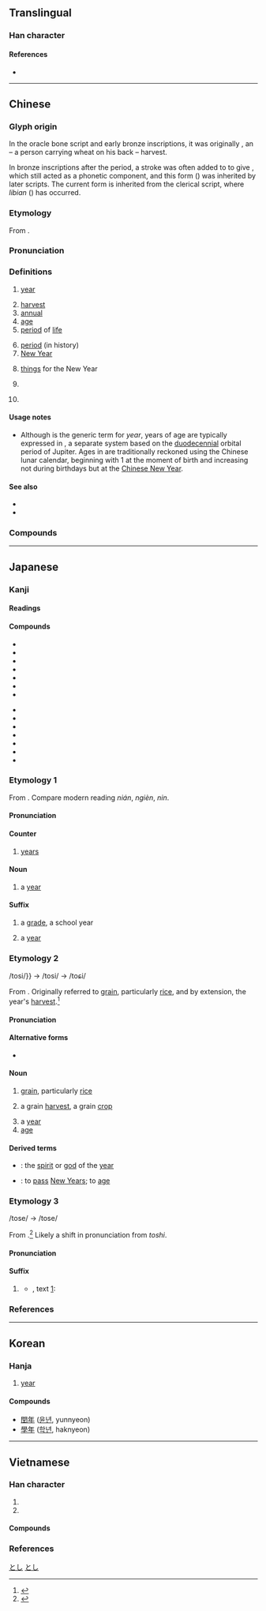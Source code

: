 {{also|秊|ヰ|𡕒}}
{{character info/new}}
{{character info/new|0xf98e}}
==Translingual==
{{stroke order|strokes=6}}
{{stroke order|type=animate}}

===Han character===
{{Han char|rn=51|rad=干|as=03|sn=6|four=80500|canj=OQ|ids=⿱𠂉㐄,⿻午⿱一丨,⿻午丄}}

====References====
* {{Han ref|kx=0340.010|dkj=09168|dj=0648.020|hdz=10037.060|uh=5E74|ud=24180|bh=A67E|bd=42622}}

----

==Chinese==

===Glyph origin===
{{Han etym}}

In the oracle bone script and early bronze inscriptions, it was originally {{zh-l|*秂}}, an {{Han compound|禾|人|ls=ic|ls2=psc|c1=s|c2=p|t1=wheat; grain|t2=person|nocap=y}} – a person carrying wheat on his back – harvest.

In bronze inscriptions after the {{w|Western Zhou}} period, a stroke was often added to {{zh-l|*人}} to give {{och-l|千}}, which still acted as a phonetic component, and this form ({{zh-l|*秊}}) was inherited by later scripts. The current form is inherited from the clerical script, where ''libian'' ({{zh-l|*隸變}}) has occurred.

===Etymology===
{{zh-forms|alt=秊}}
From {{inh|zh|sit-pro|*s-ni(ː)ŋ ~ *s-nik||year}}.

===Pronunciation===
{{zh-pron
|m=nián
|m-s=nyian2
|dg=нян1
|c=nin4
|c-t=nen3
|g=nyien4
|h=pfs=ngièn;gd=ngian2
|j=nie1
|md=nièng
|mn=nî/liân
|mn_note=nî - vernacular; liân - literary
|mn-t=ni5
|w=3nyi
|x=nyienn2
|ma=y
|mc=y
|oc=y
|cat=n,a,pn,cls
}}

===Definitions===
{{zh-hanzi}}

# [[year]] {{lb|zh|in generic contexts}}
#: {{zh-x|@2012 年|the year of 2012}}
# [[harvest]]
# [[annual]]
# [[age]]
# [[period]] of [[life]]
#: {{zh-x|童年|childhood}}
# [[period]] (in history)
# [[New Year]]
#: {{zh-x|過年|to pass the New Year}}
# [[thing]]s for the New Year
# {{zh-classifier|years}}
#: {{zh-x|兩 年 前|two years ago|C}}
# {{surname|lang=zh}}

====Usage notes====
* Although {{lang|zh|年}} is the generic term for ''year'', years of age are typically expressed in {{zh-l|歲}}, a separate system based on the [[duodecennial]] orbital period of Jupiter. Ages in {{zh-l|歲}} are traditionally reckoned using the Chinese lunar calendar, beginning with 1 at the moment of birth and increasing not during birthdays but at the [[Chinese New Year]].

====See also====
* {{zh-l|歲}}
* {{zh-l|秋}}

===Compounds===
{{zh-der|年代|年初|年底|年度|年糕|年關|年華|年級|年紀|年鑒|年曆|年邁|年年|年輕|年歲|年頭|年薪|年幼|年長|年終|今年|來年|明年|去年|閏年|少年|新年|丁年|上年|中年|交年|享年|他年|值年|元年|先年|光年|全年|凶年|前年|匿年|千年|卒年|卜年|同年|向年|坐年|堯年|壯年|多年|大年|天年|妙年|季年|學年|富年|小年|屢年|常年|平年|年下|年中|年事|年伯|年來|年例|年假|年兄|年光|年內|年分|年刊|年利|年功|年勞|年命|年報|年夜|年姪|年宦|年家|年少|年尾|年市|年幾|年庚|年弟|年忌|年息|年成|年所|年把|年數|年時|年晚|年景|年會|年月|年朽|年次|年歉|年班|年甲|年畫|年登|年祚|年禮|年程|年穀|年節|年紙|年老|年臘|年臺|年菜|年號|年表|年誼|年譜|年貌|年貨|年費|年資|年輩|年輪|年運|年金|年間|年限|年集|年飯|年饉|年高|年齒|年齡|幼年|康年|延年|引年|彌年|往年|待年|後年|得年|忘年|成年|拜年|損年|整年|早年|旬年|昔年|晚年|暮年|曠年|更年|有年|期年|末年|歉年|歷年|殘年|每年|比年|永年|沖年|流年|熟年|生年|當年|百年|盛年|盡年|祈年|萬年|積年|窮年|童年|笄年|紀年|累年|終年|經年|綺年|編年|翌年|老年|耆年|臨年|舊年|英年|茂年|荒年|華年|行年|觿年|豐年|賀年|趕年|跨年|迎年|近年|逐年|這年|通年|連年|週年|過年|長年|開年|閱年|陳年|青年|頭年|頻年|餘年|饑年|馳年|驢年|高年|髫年|齊年|齠年|龜年|安享天年|少年郎|年產值|天年不齊|大通年|人壽年豐|大有之年|三年不雨|年團子|千年艾|年高德劭|少年法庭|億萬斯年|嘉年華會|年金制度|年不如年|亂世凶年|少年才俊|三年艾|三年有成|年久失修|一年到頭|少年老成|下半年|何年何月|不盡年|恆星年|年逾古稀|年復一年|年近花甲|年深月久|上年紀|年鑑|國民年金|以日為年|年跟腳|度日如年|年湮代遠|年富力強|尊年尚齒|三年五載|大後年|五陵年少|低年級|忘年之契|年深歲改|年增率|八年抗戰|年終獎金|急景凋年|少年組|德高年劭|年輕力壯|急景流年|忘年交|忘年之好|忘年之交|小過年|大年節|大比之年|德碩年高|德劭年高|心理年齡|三年之喪|慘綠少年|安享餘年|二年根|年輕有為|太陽年|延年益壽|年年有餘|山道年|年齡層|年輕貌美|年輕氣盛|年輕化|年產量|年深日久|年德並高|年度預算|年幼無知|年屆不惑|年少得志|年家子|年夜飯|年功俸|年利率|年三十|年近古稀|大半年|十年窗下|少年人|小年朝|小小年紀|中年時期|孤兒年金|大年初一|布被十年|千年萬載|大青年|太歲年名|女青年會|大前年|天假之年|太平年|天年不遂|大通之年|大年日|小年夜|多歷年代|壽滿天年|二八年華|卻病延年|回歸年|凶年饑歲|事業年度|問題少年|一年半載|同年而語|一年四季|周年|十年寒窗|宇宙年|十年讀書|安息年|少年犯罪|大年夜|實足年齡|不良少年|多歷年所|孤鸞年|年少氣盛|周年視差|七年之癢|成年期|智力年齡|窮年累世|歲豐年稔|比年不登|空帖拜年|放年學|百年佳偶|松鶴延年|消日忘年|白龜年|拜早年|打年貨|民和年稔|本命年|百年之好|祝壽延年|有年紀|益壽延年|窮年累歲|知命之年|拜晚年|更年期|窮年累月|百年大計|死日生年|生理年齡|日久年深|摽梅之年|會計年度|成年禮|萬年青|百年好合|福壽年高|有生之年|萬年曆|祈年殿|歷有年所|時和年豐|百年樹人|百年戰爭|百年到老|百年偕老|百年之柄|百年之後|百年不遇|戰禍連年|積年累月|流年帳|犬馬之年|末杪年|歲稔年豐|成年累月|懸車之年|百年之業|流年不利|民和年豐|未成年人|歷史年表|未成年|日曆年度|月值年災|週年慶|老年間|老年時期|金色年華|而立之年|農民年金|賀年片|豐年祭|錦瑟華年|裙屐少年|貽羞萬年|虞犯少年|適婚年齡|花甲之年|荒年穀|西夕年|長年累月|老少年|聚沙之年|老年福利|肥冬瘦年|竹書紀年|紈綺年|長年菜|青年節|衣帽年|荳蔻年華|編年體|龜年鶴壽|老積年|齠年稚齒|黛綠年華|鄭人爭年|襁褓之年|逢年過節|耆年碩德|豐年玉|過小年|驢年馬月|青年會|美意延年|老年醫學|風燭殘年|綺年玉貌|老年人口|青年期|青年有為|青年守則|青年問題|青少年|累月經年|老年得子|舊曆年|編年史|遺臭萬年|遺臭千年|選舉年|過年兒|經年累月|老年人|老人年金|老年期|賀年卡|豐年稔歲|豆蔻年華|詹氏年鑑|農曆年|青年商店|耳順之年|舜日堯年|頤養天年|例年|hide_pron=1}}

{{zh-cat|Beginning|Time}}

----

==Japanese==

===Kanji===
{{ja-kanji|grade=1|rs=干03}}

====Readings====
{{ja-readings
|goon=ねん
|kanon=でん
|kun=とし-, とせ-, よわい-<よはひ-, みのり-
}}

====Compounds====
{{der-top|Compounds}}
* {{ja-r|年%月日|ねん%がっぴ}}
* {{ja-r|年%号|ねん%ごう}}
* {{ja-r|年%次|ねん%じ}}
* {{ja-r|年%数|ねん%すう}}
* {{ja-r|年%度|ねん%ど}}
* {{ja-r|年%輪|ねん%りん}}
* {{ja-r|年%齢|ねん%れい}}
{{der-mid}}
* {{ja-r|閏%年|うるう%どし}}
* {{ja-r|学%年|がく%ねん}}
* {{ja-r|元%年|がん%ねん}}
* {{ja-r|去%年|きょ%ねん}}
* {{ja-r|今%年|こ%とし}}
* {{ja-r|新%年|しん%ねん}}
* {{ja-r|来%年|らい%ねん}}
{{der-bottom}}

===Etymology 1===
{{ja-kanjitab|yomi=o|ねん}}
From {{bor|ja|ltc|-|sort=ねん}} {{m|zh|年|tr=nen||year}}. Compare modern {{cog|cmn|-}} reading ''nián'', {{cog|hak|-}} ''ngièn'', {{cog|yue|-}} ''nin{{sup|4}}''.

====Pronunciation====
{{ja-pron|yomi=goon|ねん|acc=1|acc_ref=DJR}}

====Counter====
{{ja-pos|ねん|counter}}

# [[year]]s

====Noun====
{{ja-noun|ねん}}

# a [[year]]
#: {{ja-usex|'''年'''に一度|'''ねん''' に いちど|once a '''year'''}}

====Suffix====
{{ja-pos|ねん|suffix}}

# a [[grade]], a school year
#: {{ja-usex|彼 は 中%学 ２'''年''' だ。|かれ は ちゅう%がく に-'''ねん''' だ。|He's in the second '''grade''' in junior high school.}}
# a [[year]]
#: {{ja-usex|２００８'''年''' に 橋 を 建設 し 始める よう だ。|にせん-はち-'''ねん''' に はし を けんせつ し はじめる よう だ。|It seems like they will start constructing the bridge in (the '''year''') 2008.}}

===Etymology 2===
{{ja-kanjitab|yomi=k|とし}}
/to{{sub|2}}si/}} → /tosi/ → /toɕi/

From {{inh|ja|ojp|-|sort=とし}}. Originally referred to [[grain]], particularly [[rice]], and by extension, the year's [[harvest]].<ref name="KDJ">{{R:Kokugo Dai Jiten}}</ref>

====Pronunciation====
{{ja-pron|yomi=k|とし|acc=2|acc_ref=DJR}}

====Alternative forms====
* {{ja-l|歳}}

====Noun====
{{ja-noun|とし}}

# {{lb|ja|sort=とし|obsolete}} [[grain]], particularly [[rice]]
# {{lb|ja|sort=とし|obsolete}} a grain [[harvest]], a grain [[crop]]
# a [[year]]
# [[age]]

====Derived terms====
* {{ja-r|年%神|^とし%がみ}}: the [[spirit]] or [[god]] of the [[year]]
* {{ja-r|年 を 取る|とし を とる}}: to [[pass]] [[New Years]]; to [[age]]

===Etymology 3===
{{ja-kanjitab|yomi=k|とせ}}
/to{{sub|2}}se/ → /tose/

From {{inh|ja|ojp|-|sort=とし}}.<ref name="KDJ">{{R:Kokugo Dai Jiten}}</ref> Likely a shift in pronunciation from ''toshi''.

====Pronunciation====
{{ja-pron|yomi=k|とせ}}

====Suffix====
{{ja-pos|とせ|suffix}}

# {{lb|ja|sort=とせ|obsolete}} {{non-gloss definition|used to count years}}
#* {{RQ:Manyoshu|5|880}}, text [http://jti.lib.virginia.edu/japanese/manyoshu/Man5Yos.html#880|here]:
#*: {{ja-usex|阿麻社迦留、比奈尓伊都'''等世'''、周麻比都都、美夜故能提夫利、和周良延尓家利|^あまざかる、 ひな に いつ '''とせ'''、 すまひつつ、 みやこ の てぶり、 わすらえにけり|While living five '''years''' in the far-remote countryside, I wound up forgetting the manners of the capital}}

===References===
<references/>

[[Category:Japanese basic words|とし]]
[[Category:ja:Time|とし]]

----

==Korean==

===Hanja===
{{ko-hanja/new|해|년||연}}

# [[year]]

====Compounds====
* [[閏年]] ([[윤년]], yunnyeon)
* [[學年]] ([[학년]], haknyeon)

----

==Vietnamese==

===Han character===
{{vi-readings|rs=干03
|hanviet=niên-tdcndg;tdcntd;gdhn
|phienthiet=
|nom=năm-tdcndg;tdcntd;gdhn;btcn, nên-tdcndg;tdcntd;gdhn, niên-tdcndg;tdcntd;btcn, niền-tdcntd
}}

# {{han tu form of|niên|[[year]]}}
# {{Nom form of|năm|[[year]]}}

====Compounds====
{{der3|vi
|{{vi-l|年少|niên thiếu}}
|{{vi-l|青年|thanh niên|}}
|{{vi-l|十年|thập niên}}
|{{vi-l|少年|thiếu niên}}
}}

===References===
<references/>